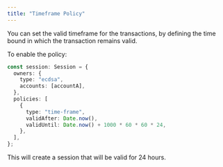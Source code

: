 ```yaml
---
title: "Timeframe Policy"
---
```


You can set the valid timeframe for the transactions, by defining the time bound in which the transaction remains valid.

To enable the policy:

```ts {6-12}
const session: Session = {
  owners: {
    type: "ecdsa",
    accounts: [accountA],
  },
  policies: [
    {
      type: "time-frame",
      validAfter: Date.now(),
      validUntil: Date.now() + 1000 * 60 * 60 * 24,
    },
  ],
};
```

This will create a session that will be valid for 24 hours.
